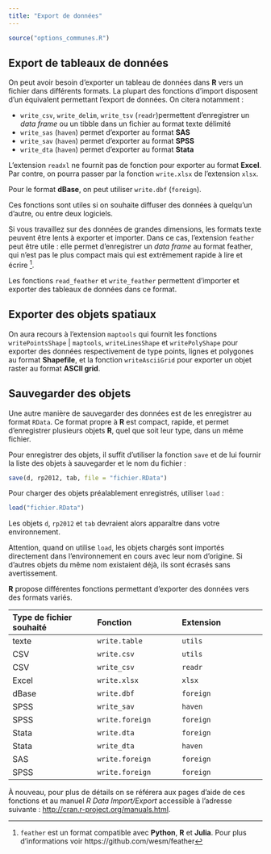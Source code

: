 ```yaml
---
title: "Export de données"
---
```


```r
source("options_communes.R")
```

<dfn data-index="données, exporter"></dfn><dfn data-index="exporter des données"></dfn>



## Export de tableaux de données

On peut avoir besoin d'exporter un tableau de données dans **R** vers un fichier dans différents formats. La plupart des fonctions d'import disposent d'un équivalent permettant l'export de données. On citera notamment :

- `write_csv`{data-pkg="reader" data-rdoc="write_delim"}, `write_delim`{data-pkg="reader" data-rdoc="write_delim"}, `write_tsv`{data-pkg="reader" data-rdoc="write_delim"} (`readr`{.pkg})permettent d'enregistrer un *data frame* ou un tibble dans un fichier au format texte délimité
- `write_sas`{data-pkg="haven" data-rdoc="read_sas"} (`haven`{.pkg}) permet d'exporter au format **SAS**
- `write_sav`{data-pkg="haven" data-rdoc="read_spss"} (`haven`{.pkg}) permet d'exporter au format **SPSS**
- `write_dta`{data-pkg="haven" data-rdoc="read_dta"} (`haven`{.pkg}) permet d'exporter au format **Stata**

L'extension `readxl` ne fournit pas de fonction pour exporter au format **Excel**. Par contre, on pourra passer par la fonction `write.xlsx`{data-pkg="xlsx"} de l'extension `xlsx`{.pkg}.

Pour le format **dBase**, on peut utiliser `write.dbf`{data-pkg="foreign"} (`foreign`{.pkg}).

Ces fonctions sont utiles si on souhaite diffuser des données à quelqu'un d'autre, ou entre deux logiciels.

Si vous travaillez sur des données de grandes dimensions, les formats texte peuvent être lents à exporter et importer. Dans ce cas, l'extension `feather`{.pkg} peut être utile : elle permet d'enregistrer un *data frame* au format feather, qui n'est pas le plus compact mais qui est extrêmement rapide à lire et écrire ^[`feather` est un format compatible avec **Python**, **R** et **Julia**. Pour plus d'informations voir https://github.com/wesm/feather].

Les fonctions `read_feather`{data-pkg="feather"} et `write_feather`{data-pkg="feather" data-doc="read_feather"} permettent d'importer et exporter des tableaux de données dans ce format.

## Exporter des objets spatiaux

On aura recours à l'extension `maptools`{.pkg} qui fournit les fonctions `writePointsShape`{data-pkg="maptools" data-rdoc="readShapePoints"} | `maptools`{.pkg}, `writeLinesShape`{data-pkg="maptools" data-rdoc="readShapeLines"} et `writePolyShape`{data-pkg="maptools" data-rdoc="readShapePoly"} pour exporter des données respectivement de type points, lignes et polygones au format **Shapefile**, et la fonction `writeAsciiGrid`{data-pkg="maptools" data-rdoc="readAsciiGrid"} pour exporter un objet raster au format **ASCII grid**.


## Sauvegarder des objets

Une autre manière de sauvegarder des données est de les enregistrer au format `RData`. Ce format propre à **R** est compact, rapide, et permet d'enregistrer plusieurs objets **R**, quel que soit leur type, dans un même fichier.

Pour enregistrer des objets, il suffit d'utiliser la fonction `save`{data-plg="base"} et de lui fournir la liste des objets à sauvegarder et le nom du fichier :

```r
save(d, rp2012, tab, file = "fichier.RData")
```

Pour charger des objets préalablement enregistrés, utiliser `load` :

```r
load("fichier.RData")
```

Les objets `d`, `rp2012` et `tab` devraient alors apparaître dans votre environnement.

<div class="important"> 
Attention, quand on utilise `load`{data-plg="base"}, les objets chargés sont importés directement dans l'environnement en cours avec leur nom d'origine. Si d'autres objets du même nom existaient déjà, ils sont écrasés sans avertissement.
</div>















**R** propose différentes fonctions permettant d'exporter des données vers des formats variés.

| Type de fichier souhaité | Fonction | Extension |
|:---|:---|:---|
| texte | `write.table`{data-pkg="utils"} | `utils`{.pkg} |
| CSV | `write.csv`{data-pkg="utils" data-rdoc="write.table"} | `utils`{.pkg} |
| CSV | `write_csv`{data-pkg="readr"} | `readr`{.pkg} |
| Excel | `write.xlsx`{data-pkg="xlsx"} | `xlsx`{.pkg} |
| dBase | `write.dbf`{data-pkg="foreign"} | `foreign`{.pkg} |
| SPSS | `write_sav`{data-pkg="haven"} | `haven`{.pkg} |
| SPSS | `write.foreign`{data-pkg="foreign"} | `foreign`{.pkg} |
| Stata | `write.dta`{data-pkg="foreign"} | `foreign`{.pkg} |
| Stata | `write_dta`{data-pkg="haven"} | `haven`{.pkg} |
| SAS | `write.foreign`{data-pkg="foreign"} | `foreign`{.pkg} |
| SPSS | `write.foreign`{data-pkg="foreign"} | `foreign`{.pkg} |


À nouveau, pour plus de détails on se référera aux pages d'aide de ces fonctions et au manuel 
<cite>R Data Import/Export</cite> accessible à l'adresse suivante : <http://cran.r-project.org/manuals.html>.
